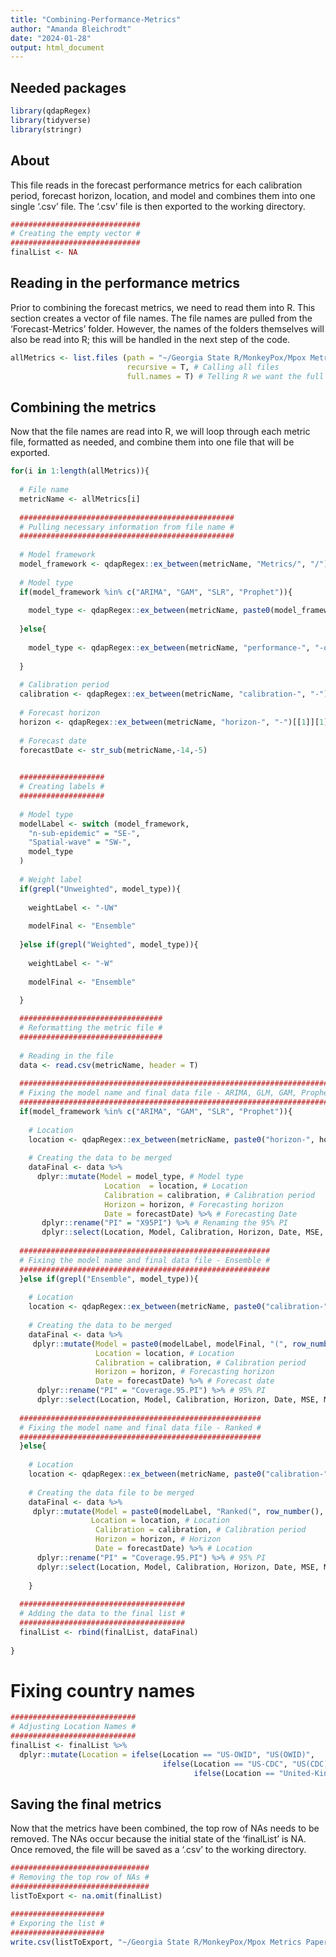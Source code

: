 ```yaml
---
title: "Combining-Performance-Metrics"
author: "Amanda Bleichrodt"
date: "2024-01-28"
output: html_document
---
```


## Needed packages
```r
library(qdapRegex)
library(tidyverse)
library(stringr)
```

## About

This file reads in the forecast performance metrics for each calibration 
period, forecast horizon, location, and model and combines them into one single
'.csv' file. The '.csv' file is then exported to the working directory.

```r
#############################
# Creating the empty vector #
#############################
finalList <- NA
```

## Reading in the performance metrics

Prior to combining the forecast metrics, we need to read them into R. This
section creates a vector of file names. The file names are pulled from the 
'Forecast-Metrics' folder. However, the names of the folders themselves will
also be read into R; this will be handled in the next step of the code.

```r
allMetrics <- list.files (path = "~/Georgia State R/MonkeyPox/Mpox Metrics Paper/Forecast-Metrics/", # Folder with saved forecasts
                          recursive = T, # Calling all files
                          full.names = T) # Telling R we want the full file names 
```

## Combining the metrics

Now that the file names are read into R, we will loop through each metric file,
formatted as needed, and combine them into one file that will be exported.

```r
for(i in 1:length(allMetrics)){
  
  # File name
  metricName <- allMetrics[i]
  
  ################################################
  # Pulling necessary information from file name #
  ################################################
  
  # Model framework
  model_framework <- qdapRegex::ex_between(metricName, "Metrics/", "/")[[1]][1]
  
  # Model type
  if(model_framework %in% c("ARIMA", "GAM", "SLR", "Prophet")){
    
    model_type <- qdapRegex::ex_between(metricName, paste0(model_framework, "/"), "-weekly")[[1]][1]
    
  }else{
    
    model_type <- qdapRegex::ex_between(metricName, "performance-", "-onset")[[1]][1]
    
  }
  
  # Calibration period
  calibration <- qdapRegex::ex_between(metricName, "calibration-", "-")[[1]][1]
  
  # Forecast horizon
  horizon <- qdapRegex::ex_between(metricName, "horizon-", "-")[[1]][1]
  
  # Forecast date 
  forecastDate <- str_sub(metricName,-14,-5)

  
  ###################
  # Creating labels #
  ###################
  
  # Model type 
  modelLabel <- switch (model_framework,
    "n-sub-epidemic" = "SE-",
    "Spatial-wave" = "SW-",
    model_type
  )
  
  # Weight label
  if(grepl("Unweighted", model_type)){
    
    weightLabel <- "-UW"
    
    modelFinal <- "Ensemble"
    
  }else if(grepl("Weighted", model_type)){
    
    weightLabel <- "-W"
    
    modelFinal <- "Ensemble"
    
  }

  ################################
  # Reformatting the metric file #
  ################################
  
  # Reading in the file
  data <- read.csv(metricName, header = T)
  
  ########################################################################
  # Fixing the model name and final data file - ARIMA, GLM, GAM, Prophet #
  ########################################################################
  if(model_framework %in% c("ARIMA", "GAM", "SLR", "Prophet")){
    
    # Location 
    location <- qdapRegex::ex_between(metricName, paste0("horizon-", horizon, "-"), paste0("-", forecastDate))[[1]][1]
  
    # Creating the data to be merged 
    dataFinal <- data %>%
      dplyr::mutate(Model = model_type, # Model type 
                     Location  = location, # Location
                     Calibration = calibration, # Calibration period 
                     Horizon = horizon, # Forecasting horizon 
                     Date = forecastDate) %>% # Forecasting Date
       dplyr::rename("PI" = "X95PI") %>% # Renaming the 95% PI
       dplyr::select(Location, Model, Calibration, Horizon, Date, MSE, MAE, PI, WIS) # Needed variables 
       
  ########################################################
  # Fixing the model name and final data file - Ensemble #
  ########################################################
  }else if(grepl("Ensemble", model_type)){
    
    # Location 
    location <- qdapRegex::ex_between(metricName, paste0("calibration-", calibration, "-"), paste0("-", forecastDate))[[1]][1]
  
    # Creating the data to be merged 
    dataFinal <- data %>%
     dplyr::mutate(Model = paste0(modelLabel, modelFinal, "(", row_number() + 1, ")", weightLabel), # Model type
                   Location = location, # Location
                   Calibration = calibration, # Calibration period 
                   Horizon = horizon, # Forecasting horizon 
                   Date = forecastDate) %>% # Forecast date
      dplyr::rename("PI" = "Coverage.95.PI") %>% # 95% PI
      dplyr::select(Location, Model, Calibration, Horizon, Date, MSE, MAE, PI, WIS) # Needed variables
    
  ######################################################
  # Fixing the model name and final data file - Ranked #
  ######################################################
  }else{
    
    # Location 
    location <- qdapRegex::ex_between(metricName, paste0("calibration-", calibration, "-"), paste0("-", forecastDate))[[1]][1]
  
    # Creating the data file to be merged 
    dataFinal <- data %>%
     dplyr::mutate(Model = paste0(modelLabel, "Ranked(", row_number(), ")"), # Model type 
                  Location = location, # Location 
                   Calibration = calibration, # Calibration period 
                   Horizon = horizon, # Horizon 
                   Date = forecastDate) %>% # Location
      dplyr::rename("PI" = "Coverage.95.PI") %>% # 95% PI
      dplyr::select(Location, Model, Calibration, Horizon, Date, MSE, MAE, PI, WIS) # Needed variables 
    
    }
  
  #####################################
  # Adding the data to the final list #
  #####################################
  finalList <- rbind(finalList, dataFinal)
  
}
```

# Fixing country names 
```r
############################
# Adjusting Location Names #
############################
finalList <- finalList %>%
  dplyr::mutate(Location = ifelse(Location == "US-OWID", "US(OWID)",
                                  ifelse(Location == "US-CDC", "US(CDC)",
                                         ifelse(Location == "United-Kingdom", "United Kingdom", Location))))
```

## Saving the final metrics

Now that the metrics have been combined, the top row of NAs needs to be removed.
The NAs occur because the initial state of the 'finalList' is NA. Once removed,
the file will be saved as a '.csv' to the working directory.

```r
###############################
# Removing the top row of NAs #
###############################
listToExport <- na.omit(finalList)

#####################
# Exporing the list #
#####################
write.csv(listToExport, "~/Georgia State R/MonkeyPox/Mpox Metrics Paper/Forecast-Metrics/all-metrics.csv", row.names = F)
```

